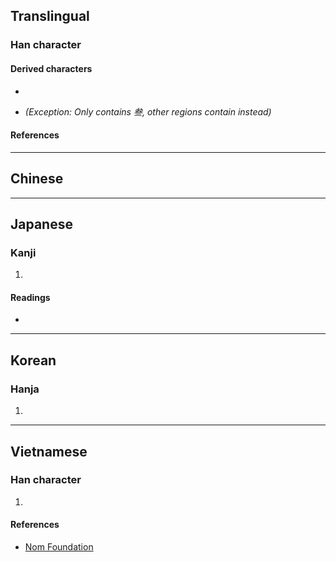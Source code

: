 {{also|三|參|叄|参}}
{{character info/new}}
==Translingual==

===Han character===
{{Han char|rn=28|rad=厶|as=06|sn=8|four=|canj=IKMM|ids=⿳厶大三}}

====Derived characters====
* {{l|mul|[[𭈧]], [[𫃰]], [[𦩓]], [[𫌄]], [[𠫽]], [[𣮟]], [[𦲞]]}} <!-- Some fonts may display characters incorrectly. Unicode charts contain 叁 not 参 -->
* {{l|mul|[[惨]]}} ''(Exception: Only {{w|zh:國字標準字體|Taiwan standard form}} contains 叁, other regions contain <small>{{l|mul|参}}</small> instead)''

====References====
{{Han ref|kx=0164.211|dkj=03089|dj=0372.270|hdz=10386.130|uh=53C1}}

----

==Chinese==
{{zh-see|參|svt|[[three]]}}

{{cln|zh|numeral symbols}}

----

==Japanese==

===Kanji===
{{ja-kanji|grade=|rs=厶06}}

# {{defn|lang=ja|sort=厶06}}

====Readings====
* {{ja-readings|on=[[さん]] (san)|kun=[[みつ]] (mitsu)}}

----

==Korean==

===Hanja===
{{ko-hanja|hangeul=삼|rv=sam|mr=sam}}

# {{defn|lang=ko|sort=厶06}}

----

==Vietnamese==

===Han character===
{{vi-hantu|rs=厶06|[[tam]]}}

# {{defn|lang=vi|sort=厶06}}

====References====
* [http://nomfoundation.org/common/nom_details.php?codepoint=53C1 Nom Foundation]